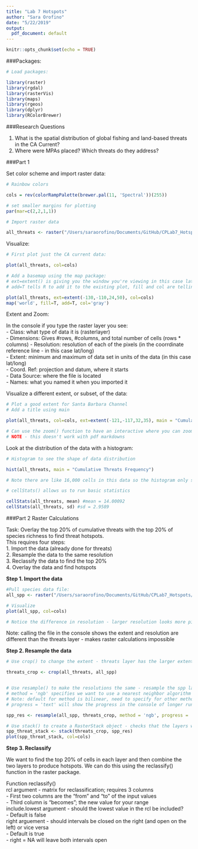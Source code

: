 ```yaml
---
title: "Lab 7 Hotspots"
author: "Sara Orofino"
date: "5/22/2019"
output:
  pdf_document: default
---
```


```r
knitr::opts_chunk$set(echo = TRUE)
```

###Packages:
```r
# Load packages:

library(raster)
library(rgdal)
library(rasterVis)
library(maps)
library(rgeos)
library(dplyr)
library(RColorBrewer)


```

###Research Questions  

 1. What is the spatial distribution of global fishing and land-based threats in the CA Current?  
 2. Where were MPAs placed? Which threats do they address?  
 
###Part 1

Set color scheme and import raster data:  

```r
# Rainbow colors 

cols = rev(colorRampPalette(brewer.pal(11, 'Spectral'))(255))

# set smaller margins for plotting
par(mar=c(2,2,1,1))

# Import raster data

all_threats <- raster("/Users/saraorofino/Documents/GitHub/CPLab7_Hotspots/Threats_data/full_modelnv.tif")

```

Visualize:  

```r

# First plot just the CA current data:

plot(all_threats, col=cols) 

# Add a basemap using the map package:
# ext=extent() is giving you the window you're viewing in this case lat/long
# add=T tells R to add it to the existing plot, fill and col are telling R to fill it in and with what color  

plot(all_threats, ext=extent(-130,-110,24,50), col=cols)
map('world', fill=T, add=T, col='gray')


```

Extent and Zoom:  

In the console if you type the raster layer you see:  
 - Class: what type of data it is (rasterlayer)  
 - Dimensions: Gives #rows, #columns, and total number of cells (rows * columns)
 - Resolution: resolution of each of the pixels (in the coorrdinate reference line - in this case lat/long)  
 - Extent: minimum and maximum of data set in units of the data (in this case lat/long)   
 - Coord. Ref: projection and datum, where it starts        
 - Data Source: where the file is located   
 - Names: what you named it when you imported it     
 
 Visualize a different extent, or subset, of the data:  
 
```r

# Plot a good extent for Santa Barbara Channel 
# Add a title using main

plot(all_threats, col=cols, ext=extent(-121,-117,32,35), main = "Cumulative Threats")

# Can use the zoom() function to have an interactive where you can zoom in by clicking
# NOTE - this doesn't work with pdf markdowns 


```
 
Look at the distribution of the data with a histogram:  

```r
# Histogram to see the shape of data distribution

hist(all_threats, main = "Cumulative Threats Frequency")

# Note there are like 16,000 cells in this data so the histogram only shows a subset of about 1000

# cellStats() allows us to run basic statistics

cellStats(all_threats, mean) #mean = 14.00092
cellStats(all_threats, sd) #sd = 2.9589
```

###Part 2 Raster Calculations   

Task: Overlay the top 20% of cumulative threats with the top 20% of species richness to find threat hotspots.  
This requires four steps:  
 1. Import the data (already done for threats)  
 2. Resample the data to the same resolution  
 3. Reclassify the data to find the top 20%  
 4. Overlay the data and find hotspots  
 
**Step 1. Import the data**    

```r

#Pull species data file:   
all_spp <- raster("/Users/saraorofino/Documents/GitHub/CPLab7_Hotspots/ca_curr_sp_rich.tif")

# Visualize
plot(all_spp, col=cols)

# Notice the difference in resolution - larger resolution looks more pixelated than the threats data 
```

Note: calling the file in the console shows the extent and resolution are different than the threats layer - makes raster calculations impossible   

**Step 2. Resample the data**  

```r

# Use crop() to change the extent - threats layer has the larger extent so we want to crop it to the same extent as the spp layer - crop to lowest common denominator   

threats_crop <- crop(all_threats, all_spp)


# Use resample() to make the resolutions the same - resample the spp layer based on the cropped threats layer 
# method = 'ngb' specifies we want to use a nearest neighbor algorithm to resample (instead of interpolation)
# Note: default for method is bilinear, need to specify for other methods  
# progress = 'text' will show the progress in the console of longer running functions --> great tool 

spp_res <- resample(all_spp, threats_crop, method = 'ngb', progress = 'text')

# Use stack() to create a RasterStack object - checks that the layers will line up decently 
spp_threat_stack <- stack(threats_crop, spp_res)
plot(spp_threat_stack, col=cols)

```

**Step 3. Reclassify**  

We want to find the top 20% of cells in each layer and then combine the two layers to produce hotspots. We can do this using the reclassify() function in the raster package.  

Function reclassify()  
rcl argument - matrix for reclassification; requires 3 columns    
 - First two columns are the "from" and "to" of the input values   
 - Third column is "becomes"; the new value for your range    
include.lowest argument - should the lowest value in the rcl be included?  
 - Default is false   
right arguement - should intervals be closed on the right (and open on the left) or vice versa  
 - Default is true   
 - right = NA will leave both intervals open  
 
 